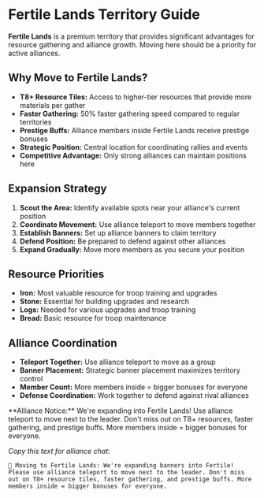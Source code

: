 # Fertile Lands Territory Guide

**Fertile Lands** is a premium territory that provides significant advantages for resource gathering and alliance growth. Moving here should be a priority for active alliances.

## Why Move to Fertile Lands?

- **T8+ Resource Tiles:** Access to higher-tier resources that provide more materials per gather
- **Faster Gathering:** 50% faster gathering speed compared to regular territories
- **Prestige Buffs:** Alliance members inside Fertile Lands receive prestige bonuses
- **Strategic Position:** Central location for coordinating rallies and events
- **Competitive Advantage:** Only strong alliances can maintain positions here

## Expansion Strategy

1. **Scout the Area:** Identify available spots near your alliance's current position
2. **Coordinate Movement:** Use alliance teleport to move members together
3. **Establish Banners:** Set up alliance banners to claim territory
4. **Defend Position:** Be prepared to defend against other alliances
5. **Expand Gradually:** Move more members as you secure your position

## Resource Priorities

- **Iron:** Most valuable resource for troop training and upgrades
- **Stone:** Essential for building upgrades and research
- **Logs:** Needed for various upgrades and troop training
- **Bread:** Basic resource for troop maintenance

## Alliance Coordination

- **Teleport Together:** Use alliance teleport to move as a group
- **Banner Placement:** Strategic banner placement maximizes territory control
- **Member Count:** More members inside = bigger bonuses for everyone
- **Defense Coordination:** Work together to defend against rival alliances

<div className="my-6 rounded-lg border-l-4 border-primary bg-primary/5 p-4 text-sm">
**Alliance Notice:** We're expanding into Fertile Lands! Use alliance teleport to move next to the leader. Don't miss out on T8+ resources, faster gathering, and prestige buffs. More members inside = bigger bonuses for everyone.

*Copy this text for alliance chat:*
```
🌾 Moving to Fertile Lands: We're expanding banners into Fertile! Please use alliance teleport to move next to the leader. Don't miss out on T8+ resource tiles, faster gathering, and prestige buffs. More members inside = bigger bonuses for everyone.
```
</div> 